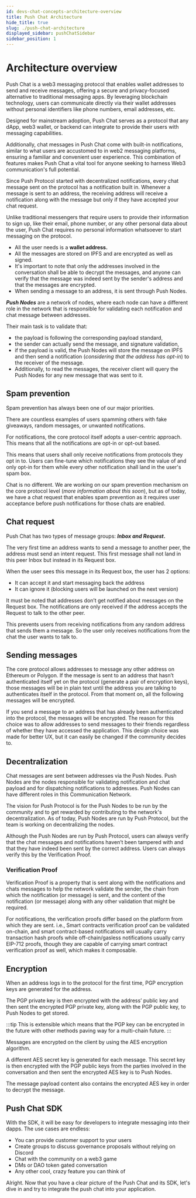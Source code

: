 ```yaml
---
id: devs-chat-concepts-architecture-overview
title: Push Chat Architecture
hide_title: true
slug: ./push-chat-architecture
displayed_sidebar: pushChatSidebar
sidebar_position: 1
---
```


# Architecture overview

Push Chat is a web3 messaging protocol that enables wallet addresses to send and receive messages, offering a secure and privacy-focused alternative to traditional messaging apps. By leveraging blockchain technology, users can communicate directly via their wallet addresses without personal identifiers like phone numbers, email addresses, etc. 

Designed for mainstream adoption, Push Chat serves as a protocol that any dApp, web3 wallet, or backend can integrate to provide their users with messaging capabilities. 

Additionally, chat messages in Push Chat come with built-in notifications, similar to what users are accustomed to in web2 messaging platforms, ensuring a familiar and convenient user experience. This combination of features makes Push Chat a vital tool for anyone seeking to harness Web3 communication's full potential.

<head>
  <title>Architecture Overview | Push Chat | Push Documentation</title>
</head>


Since Push Protocol started with decentralized notifications, every chat message sent on the protocol has a notification built in. Whenever a message is sent to an address, the receiving address will receive a notification along with the message but only if they have accepted your chat request.

Unlike traditional messengers that require users to provide their information to sign up, like their email, phone number, or any other personal data about the user, Push Chat requires no personal information whatsoever to start messaging on the protocol.&#x20;

- All the user needs is a **wallet address.**
- All the messages are stored on IPFS and are encrypted as well as signed.&#x20;
- It's important to note that only the addresses involved in the conversation shall be able to decrypt the messages, and anyone can verify that the message was indeed sent by the sender's address and that the messages are encrypted.
- When sending a message to an address, it is sent through Push Nodes.&#x20;

_**Push Nodes**_ are a network of nodes, where each node can have a different role in the network that is responsible for validating each notification and chat message between addresses.&#x20;

Their main task is to validate that:

* &#x20;the payload is following the corresponding payload standard,
* the sender can actually send the message, and signature validation,
* if the payload is valid, the Push Nodes will store the message on IPFS and then send a notification (_considering that the address has opt-in_) to the receiver of the message.&#x20;
* Additionally, to read the messages, the receiver client will query the Push Nodes for any new message that was sent to it.

## Spam prevention

Spam prevention has always been one of our major priorities.&#x20;

There are countless examples of users spamming others with fake giveaways, random messages, or unwanted notifications.

For notifications, the core protocol itself adopts a user-centric approach. This means that all the notifications are opt-in or opt-out based.&#x20;

This means that users shall only receive notifications from protocols they opt in to. Users can fine-tune which notifications they see the value of and only opt-in for them while every other notification shall land in the user's spam box.&#x20;

Chat is no different. We are working on our spam prevention mechanism on the core protocol level (_more information about this soon_), but as of today, we have a chat request that enables spam prevention as it requires user acceptance before push notifications for those chats are enabled.

## Chat request

Push Chat has two types of message groups: _**Inbox and Request**_**.**&#x20;

The very first time an address wants to send a message to another peer, the address must send an intent request. This first message shall not land in this peer Inbox but instead in its Request box.

When the user sees this message in its Request box, the user has 2 options:

* It can accept it and start messaging back the address
* It can ignore it (blocking users will be launched on the next version)

It must be noted that addresses don’t get notified about messages on the Request box. The notifications are only received if the address accepts the Request to talk to the other peer.&#x20;

This prevents users from receiving notifications from any random address that sends them a message. So the user only receives notifications from the chat the user wants to talk to.

## Sending messages

The core protocol allows addresses to message any other address on Ethereum or Polygon. If the message is sent to an address that hasn’t authenticated itself yet on the protocol (generate a pair of encryption keys), those messages will be in plain text until the address you are talking to authenticates itself in the protocol. From that moment on, all the following messages will be encrypted.

If you send a message to an address that has already been authenticated into the protocol, the messages will be encrypted. The reason for this choice was to allow addresses to send messages to their friends regardless of whether they have accessed the application. This design choice was made for better UX, but it can easily be changed if the community decides to.

## Decentralization

Chat messages are sent between addresses via the Push Nodes. Push Nodes are the nodes responsible for validating notification and chat payload and for dispatching notifications to addresses. Push Nodes can have different roles in this Communication Network.

The vision for Push Protocol is for the Push Nodes to be run by the community and to get rewarded by contributing to the network's decentralization. As of today, Push Nodes are run by Push Protocol, but the team is working on decentralizing the nodes.

Although the Push Nodes are run by Push Protocol, users can always verify that the chat messages and notifications haven’t been tampered with and that they have indeed been sent by the correct address. Users can always verify this by the Verification Proof.

### Verification Proof

Verification Proof is a property that is sent along with the notifications and chats messages to help the network validate the sender, the chain from which the notification (or message) is sent, and the content of the notification (or message) along with any other validation that might be required.

For notifications, the verification proofs differ based on the platform from which they are sent. i.e., Smart contracts verification proof can be validated on-chain, and smart contract-based notifications will usually carry transaction hash proofs while off-chain/gasless notifications usually carry EIP-712 proofs, though they are capable of carrying smart contract verification proof as well, which makes it composable.

## Encryption

When an address logs in to the protocol for the first time, PGP encryption keys are generated for the address.&#x20;

The PGP private key is then encrypted with the address’ public key and then sent the encrypted PGP private key, along with the PGP public key, to Push Nodes to get stored.&#x20;

:::tip
This is extensible which means that the PGP key can be encrypted in the future with other methods paving way for a multi-chain future.
:::

Messages are encrypted on the client by using the AES encryption algorithm.&#x20;

A different AES secret key is generated for each message. This secret key is then encrypted with the PGP public keys from the parties involved in the conversation and then sent the encrypted AES key is to Push Nodes.&#x20;

The message payload content also contains the encrypted AES key in order to decrypt the message.

## Push Chat SDK

With the SDK, it will be easy for developers to integrate messaging into their dapps. The use cases are endless:

* You can provide customer support to your users
* Create groups to discuss governance proposals without relying on Discord
* Chat with the community on a web3 game
* DMs or DAO token gated conversation
* Any other cool, crazy feature you can think of

Alright. Now that you have a clear picture of the Push Chat and its SDK, let's dive in and try to integrate the push chat into your application.
